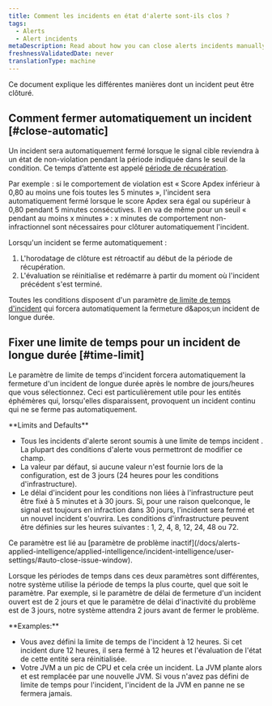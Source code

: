 ```yaml
---
title: Comment les incidents en état d'alerte sont-ils clos ?
tags:
  - Alerts
  - Alert incidents
metaDescription: Read about how you can close alerts incidents manually and automatically.
freshnessValidatedDate: never
translationType: machine
---
```


Ce document explique les différentes manières dont un incident peut être clôturé.

## Comment fermer automatiquement un incident [#close-automatic]

Un incident sera automatiquement fermé lorsque le signal cible reviendra à un état de non-violation pendant la période indiquée dans le seuil de la condition. Ce temps d’attente est appelé [période de récupération](/docs/using-new-relic/welcome-new-relic/get-started/glossary#recovery-period).

Par exemple : si le comportement de violation est « Score Apdex inférieur à 0,80 au moins une fois toutes les 5 minutes », l&apos;incident sera automatiquement fermé lorsque le score Apdex sera égal ou supérieur à 0,80 pendant 5 minutes consécutives. Il en va de même pour un seuil « pendant au moins x minutes » : x minutes de comportement non-infractionnel sont nécessaires pour clôturer automatiquement l&apos;incident.

Lorsqu&apos;un incident se ferme automatiquement :

1. L&apos;horodatage de clôture est rétroactif au début de la période de récupération.
2. L&apos;évaluation se réinitialise et redémarre à partir du moment où l&apos;incident précédent s&apos;est terminé.

Toutes les conditions disposent d&apos;un paramètre [de limite de temps d&apos;incident](#time-limit) qui forcera automatiquement la fermeture d&amp;apos;un incident de longue durée.

## Fixer une limite de temps pour un incident de longue durée [#time-limit]

Le paramètre de limite de temps d&apos;incident forcera automatiquement la fermeture d&apos;un incident de longue durée après le nombre de jours/heures que vous sélectionnez. Ceci est particulièrement utile pour les entités éphémères qui, lorsqu&apos;elles disparaissent, provoquent un incident continu qui ne se ferme pas automatiquement.

<DNT>
  **Limits and Defaults**
</DNT>

* Tous les incidents d&apos;alerte seront soumis à une limite de temps incident . La plupart des conditions d&apos;alerte vous permettront de modifier ce champ.
* La valeur par défaut, si aucune valeur n&apos;est fournie lors de la configuration, est de 3 jours (24 heures pour les conditions d&apos;infrastructure).
* Le délai d&apos;incident pour les conditions non liées à l&apos;infrastructure peut être fixé à 5 minutes et à 30 jours. Si, pour une raison quelconque, le signal est toujours en infraction dans 30 jours, l&apos;incident sera fermé et un nouvel incident s&apos;ouvrira. Les conditions d&apos;infrastructure peuvent être définies sur les heures suivantes : 1, 2, 4, 8, 12, 24, 48 ou 72.

<Callout variant="tip">
  Ce paramètre est lié au [paramètre de problème inactif](/docs/alerts-applied-intelligence/applied-intelligence/incident-intelligence/user-settings/#auto-close-issue-window).

  Lorsque les périodes de temps dans ces deux paramètres sont différentes, notre système utilise la période de temps la plus courte, quel que soit le paramètre. Par exemple, si le paramètre de délai de fermeture d&apos;un incident ouvert est de 2 jours et que le paramètre de délai d&apos;inactivité du problème est de 3 jours, notre système attendra 2 jours avant de fermer le problème.
</Callout>

<DNT>
  **Examples:**
</DNT>

* Vous avez défini la limite de temps de l&apos;incident à 12 heures. Si cet incident dure 12 heures, il sera fermé à 12 heures et l&apos;évaluation de l&apos;état de cette entité sera réinitialisée.
* Votre JVM a un pic de CPU et cela crée un incident. La JVM plante alors et est remplacée par une nouvelle JVM. Si vous n&apos;avez pas défini de limite de temps pour l&apos;incident, l&apos;incident de la JVM en panne ne se fermera jamais.